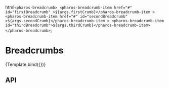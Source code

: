 

<Meta title="Components/Breadcrumb" />

  html`
    <pharos-breadcrumb>
      <pharos-breadcrumb-item href="#" id="firstBreadcrumb"
        >${args.firstCrumb}</pharos-breadcrumb-item
      >
      <pharos-breadcrumb-item href="#" id="secondBreadcrumb"
        >${args.secondCrumb}</pharos-breadcrumb-item
      >
      <pharos-breadcrumb-item id="thirdBreadcrumb">${args.thirdCrumb}</pharos-breadcrumb-item>
    </pharos-breadcrumb>
  `;

# Breadcrumbs

<Canvas>
  <Story
    args={{
      firstCrumb: 'Mouse Over to See the Full Text of Long Content Which Are Truncated',
      secondCrumb: 'Short Texts Will Not',
      thirdCrumb: 'The Current Place',
    }}
    name="Base"
  >
    {Template.bind({})}
  </Story>
</Canvas>

## API

<ArgsTable of="pharos-breadcrumb" />
